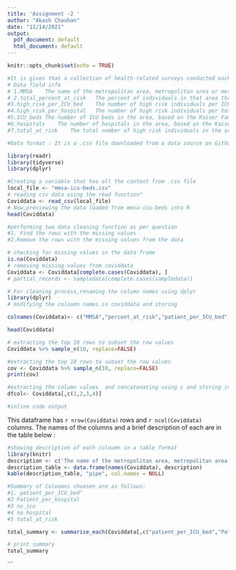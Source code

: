 ```yaml
---
title: 'Assignment -2 '
author: "Akash Chauhan"
date: "11/14/2021"
output:
  pdf_document: default
  html_document: default
---
```


```r
knitr::opts_chunk$set(echo = TRUE)
```
```r
#It is given that a collection of health-related surveys conducted each year of more than 400,000 Americans, and the Kaiser Family Foundation to show the number of people who are at high risk of becoming seriously ill from COVID-19 per ICU bed in each metropolitan area, metropolitan area or metropolitan division for which we have data.
# Data field info
# 1.MMSA	The name of the metropolitan area, metropolitan area or metropolitan division available in the CDC’s BRFSS
# 2.total_percent_at_risk	The percent of individuals in that area that are at high risk of becoming seriously ill from COVID-19, per CDC’s BRFSS
#3.high_risk_per_ICU_bed	The number of high risk individuals per ICU bed in that area
#4.high_risk_per_hospital	The number of high risk individuals per hospital in that area
#5.ICU_beds	The number of ICU beds in the area, based on the Kaiser Family Foundation’s data
#6.hospitals	The number of hospitals in the area, based on the Kaiser Family Foundation’s data
#7.total_at_risk	The total number of high risk individuals in the area, per CDC’s BRFSS

#Data format : It is a .csv file downloaded from a data source on Github, where the values are separated by delimiter "coma".
```

```r
library(readr)
library(tidyverse)
library(dplyr)

#Creating a variable that has all the content from .csv file
local_file <- "mmsa-icu-beds.csv"
# reading csv data using the read function"
Coviddata <- read_csv(local_file)
# Now,previewing the data loaded from mmsa-icu-beds into R
head(Coviddata)

```


```r
#performing two data cleaning function as per question
#1. Find the rows with the missing values
#2.Remove the rows with the missing values from the data

# checking for missing values in the data frame
is.na(Coviddata)
# removing missing values from coviddata
Coviddata <- Coviddata[complete.cases(Coviddata), ]
# partial_records <- sampledata[complete.cases(sampledata)]
```


```r
# For cleaning process,renaming the column names using dplyr
library(dplyr)
# modifying the coloumn names in coviddata and storing 

colnames(Coviddata)<- c("MMSA","percent_at_risk","patient_per_ICU_bed","Patient_per_hospital", "no_icu","no_hospital", "total_at_risk")

head(Coviddata)

```

```r
# extracting the top 10 rows to subset the row values
Coviddata %>% sample_n(10, replace=FALSE) 

#extracting the top 10 rows to subset the row values
cov <- Coviddata %>% sample_n(10, replace=FALSE) 
print(cov)

#extracting the column values  and concatenating using c and storing in dfcol
dfcol<- Coviddata[,c(1,2,3,4)] 
```


```r
#inline code output
```

This dataframe has `r nrow(Coviddata)` rows and `r ncol(Coviddata)` columns. The names of the columns and a brief description of each are in the table below :

```r
#showing description of each coloumn in a table format
library(knitr)
description <- c('The name of the metropolitan area, metropolitan area or metropolitan division available in the CDC’s BRFSS','	The percent of individuals in that area that are at high risk of becoming seriously ill from COVID-19 as per CDC’s BRFSS','The number of high risk individuals per ICU bed in that area','The number of high risk individuals per hospital in that area','The number of ICU beds in the area, based on the Kaiser Family Foundation’s data','	The number of hospitals in the area, based on the Kaiser Family Foundation’s data','The total number of high risk individuals in the area, per CDC’s BRFSS')
description_table <- data.frame(names(Coviddata), description)
kable(description_table, "pipe", col.names = NULL)
```




```r
#Summary of Coloumns choosen are as follows:
#1. patient_per_ICU_bed"
#2 Patient_per_hospital
#3 no_icu
#4 no_hospital
#5 total_at_risk

total_summary <- summarise_each(Coviddata[,c("patient_per_ICU_bed","Patient_per_hospital", "no_icu","no_hospital", "total_at_risk")], funs(mean))

# print summary
total_summary
```

```

